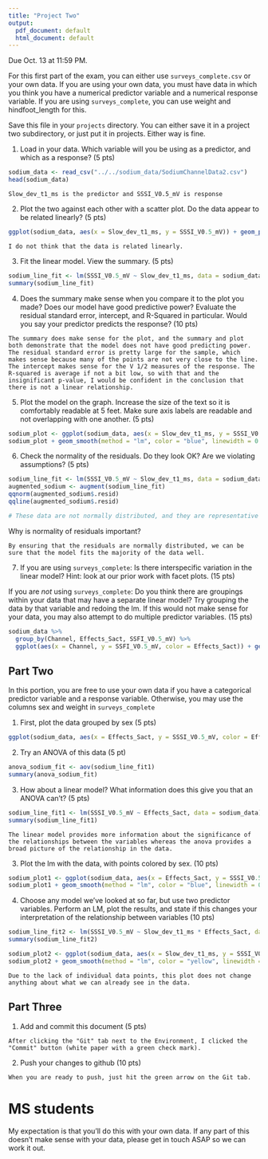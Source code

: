 ```yaml
---
title: "Project Two"
output:
  pdf_document: default
  html_document: default
---
```


Due Oct. 13 at 11:59 PM. 

For this first part of the exam, you can either use `surveys_complete.csv` or your own data. If you are using your own data, you must have data in which you think you have a numerical predictor variable and a numerical response variable. If you are using `surveys_complete`, you can use weight and hindfoot_length for this.

Save this file in your `projects` directory. You can either save it in a project two subdirectory, or just put it in projects. Either way is fine.


1) Load in your data. Which variable will you be using as a predictor, and which as a response? (5 pts)

```r
sodium_data <- read_csv("../../sodium_data/SodiumChannelData2.csv")
head(sodium_data)
```

```
Slow_dev_t1_ms is the predictor and SSSI_V0.5_mV is response
```

2) Plot the two against each other with a scatter plot. Do the data appear to be related linearly? (5 pts)


```r
ggplot(sodium_data, aes(x = Slow_dev_t1_ms, y = SSSI_V0.5_mV)) + geom_point()
```

```
I do not think that the data is related linearly. 
```


3) Fit the linear model. View the summary. (5 pts)


```r
sodium_line_fit <- lm(SSSI_V0.5_mV ~ Slow_dev_t1_ms, data = sodium_data)
summary(sodium_line_fit)
```

4) Does the summary make sense when you compare it to the plot you made? Does our model have good predictive power? Evaluate the residual standard error, intercept, and R-Squared in particular. Would you say your predictor predicts the response?  (10 pts)


```
The summary does make sense for the plot, and the summary and plot both demonstrate that the model does not have good predicting power. The residual standard error is pretty large for the sample, which makes sense because many of the points are not very close to the line. The intercept makes sense for the V 1/2 measures of the response. The R-squared is average if not a bit low, so with that and the insignificant p-value, I would be confident in the conclusion that there is not a linear relationship.
```


5) Plot the model on the graph. Increase the size of the text so it is comfortably readable at 5 feet. Make sure axis labels are readable and not overlapping with one another. (5 pts)

```r
sodium_plot <- ggplot(sodium_data, aes(x = Slow_dev_t1_ms, y = SSSI_V0.5_mV)) + geom_point(size = 0.5)
sodium_plot + geom_smooth(method = "lm", color = "blue", linewidth = 0.5, fill = "deeppink") + annotate("text", x = 700, y = 30, label = "R^2 == 0.431", parse = T) + theme_bw()
```


6) Check the normality of the residuals. Do they look OK? Are we violating assumptions? (5 pts)

```r
sodium_line_fit <- lm(SSSI_V0.5_mV ~ Slow_dev_t1_ms, data = sodium_data)
augmented_sodium <- augment(sodium_line_fit)
qqnorm(augmented_sodium$.resid)
qqline(augmented_sodium$.resid)

# These data are not normally distributed, and they are representative of the fact that these data do not fit a linear model well.
```

Why is normality of residuals important? 

```
By ensuring that the residuals are normally distributed, we can be sure that the model fits the majority of the data well. 
```

7) If you are using `surveys_complete`: Is there interspecific variation in the linear model? Hint: look at our prior work with facet plots. (15 pts) 

If you are *not* using  `surveys_complete`: Do you think there are groupings within your data that may have a separate linear model? Try grouping the data by that variable and redoing the lm. If this would not make sense for your data, you may also attempt to do multiple predictor variables. (15 pts)

```r
sodium_data %>% 
  group_by(Channel, Effects_Sact, SSFI_V0.5_mV) %>% 
  ggplot(aes(x = Channel, y = SSFI_V0.5_mV, color = Effects_Sact)) + geom_point()
```

## Part Two

In this portion, you are free to use your own data if you have a categorical predictor variable and a response variable. Otherwise, you may use the columns sex and weight in `surveys_complete`

1) First, plot the data grouped by sex (5 pts)

```r
ggplot(sodium_data, aes(x = Effects_Sact, y = SSSI_V0.5_mV, color = Effects_Sact)) + geom_jitter()
```

2) Try an ANOVA of this data (5 pt)

```r
anova_sodium_fit <- aov(sodium_line_fit1)
summary(anova_sodium_fit)
```

3) How about a linear model? What information does this give you that an ANOVA can't? (5 pts)


```r
sodium_line_fit1 <- lm(SSSI_V0.5_mV ~ Effects_Sact, data = sodium_data)
summary(sodium_line_fit1)
```

```
The linear model provides more information about the significance of the relationships between the variables whereas the anova provides a broad picture of the relationship in the data.
```

3) Plot the lm with the data, with points colored by sex. (10 pts)


```r
sodium_plot1 <- ggplot(sodium_data, aes(x = Effects_Sact, y = SSSI_V0.5_mV, color = Effects_Sact)) + geom_point()
sodium_plot1 + geom_smooth(method = "lm", color = "blue", linewidth = 0.5, fill = "deeppink")
```

4) Choose any model we've looked at so far, but use two predictor variables. Perform an LM, plot the results, and state if this changes your interpretation of the relationship between variables (10 pts)

```r
sodium_line_fit2 <- lm(SSSI_V0.5_mV ~ Slow_dev_t1_ms * Effects_Sact, data = sodium_data)
summary(sodium_line_fit2)
```

```r
sodium_plot2 <- ggplot(sodium_data, aes(x = Slow_dev_t1_ms, y = SSSI_V0.5_mV, color = Effects_Sact)) + geom_point()
sodium_plot2 + geom_smooth(method = "lm", color = "yellow", linewidth = 0.5, fill = "purple")
```

```
Due to the lack of individual data points, this plot does not change anything about what we can already see in the data.
```

## Part Three


1) Add and commit this document (5 pts)

```
After clicking the "Git" tab next to the Environment, I clicked the "Commit" button (white paper with a green check mark).
```

2) Push your changes to github (10 pts)

```
When you are ready to push, just hit the green arrow on the Git tab.
```



# MS students

My expectation is that you'll do this with your own data. If any part of this doesn't make sense with your data, please get in touch ASAP so we can work it out.
